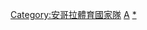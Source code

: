 {{Navbox
|name  = 安哥拉體育國家隊
|title = 安哥拉體育國家隊
|state = {{{state|autocollapse}}}
|listclass = hlist
 
|list1 = 
* [[安哥拉籃球協會|籃球]]
** [[安哥拉國家男子籃球隊|男子]]
** [[安哥拉國家女子籃球隊|女子]]
* [[安哥拉足球協會|足球]]
** [[安哥拉國家足球隊|男子]]
** [[安哥拉國家女子足球隊|女子]]
* [[安哥拉手球協會|手球]]
** [[安哥拉國家手球隊|男子]]
** [[安哥拉國家女子手球隊|女子]]
* [[安哥拉滑輪曲棍球協會|滑輪曲棍球]]
** [[安哥拉國家滑輪曲棍球隊|男子]]
** [[安哥拉國家女子滑輪曲棍球隊|女子]]
* [[安哥拉網球協會|網球]]
** [[安哥拉聯邦盃隊|女子]]
** [[安哥拉台維斯盃隊|男子]]
}}</div></div><includeonly>[[Category:安哥拉體育國家隊]]</includeonly>
<noinclude>
{{collapsible option}}
[[Category:體育國家隊導航模板|A]]
[[Category:安哥拉體育國家隊|*]]

</noinclude>